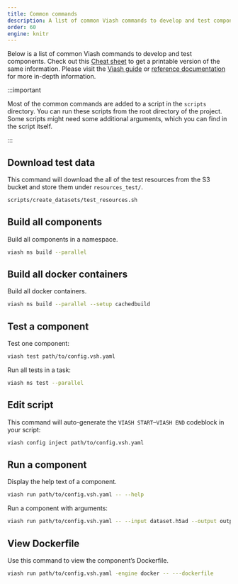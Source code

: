 ```yaml
---
title: Common commands
description: A list of common Viash commands to develop and test components.
order: 60
engine: knitr
---
```




Below is a list of common Viash commands to develop and test components.
Check out this [Cheat sheet](../more_information/cheat_sheets.qmd) to
get a printable version of the same information. Please visit the [Viash
guide](https://viash.io/guide) or [reference
documentation](https://viash.io/reference/) for more in-depth
information.

:::important

Most of the common commands are added to a script in the `scripts`
directory. You can run these scripts from the root directory of the
project. Some scripts might need some additional arguments, which you
can find in the script itself.

:::

## Download test data

This command will download the all of the test resources from the S3
bucket and store them under `resources_test/`.

```bash
scripts/create_datasets/test_resources.sh
```

## Build all components

Build all components in a namespace.

```bash title="scripts/project/build_all_components.sh"
viash ns build --parallel
```

## Build all docker containers

Build all docker containers.

```bash title="scripts/project/build_all_docker_containers.sh"
viash ns build --parallel --setup cachedbuild
```

## Test a component

Test one component:

```bash
viash test path/to/config.vsh.yaml
```

Run all tests in a task:

```bash title="scripts/project/test_all_components.sh"
viash ns test --parallel
```

## Edit script

This command will auto-generate the `VIASH START`–`VIASH END` codeblock
in your script:

```bash
viash config inject path/to/config.vsh.yaml
```

## Run a component

Display the help text of a component.

```bash
viash run path/to/config.vsh.yaml -- --help
```

Run a component with arguments:

```bash
viash run path/to/config.vsh.yaml -- --input dataset.h5ad --output output.h5ad
```

## View Dockerfile

Use this command to view the component’s Dockerfile.

```bash
viash run path/to/config.vsh.yaml -engine docker -- ---dockerfile
```
